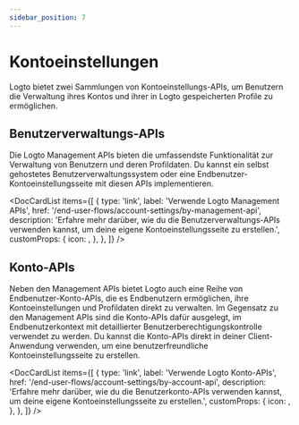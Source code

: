 ```yaml
---
sidebar_position: 7
---
```



# Kontoeinstellungen

Logto bietet zwei Sammlungen von Kontoeinstellungs-APIs, um Benutzern die Verwaltung ihres Kontos und ihrer in Logto gespeicherten Profile zu ermöglichen.

## Benutzerverwaltungs-APIs

Die Logto Management APIs bieten die umfassendste Funktionalität zur Verwaltung von Benutzern und deren Profildaten. Du kannst ein selbst gehostetes Benutzerverwaltungssystem oder eine Endbenutzer-Kontoeinstellungsseite mit diesen APIs implementieren.

<DocCardList
  items={[
    {
      type: 'link',
      label: 'Verwende Logto Management APIs',
      href: '/end-user-flows/account-settings/by-management-api',
      description:
        'Erfahre mehr darüber, wie du die Benutzerverwaltungs-APIs verwenden kannst, um deine eigene Kontoeinstellungsseite zu erstellen.',
      customProps: {
        icon: <GearIcon />,
      },
    },
  ]}
/>

## Konto-APIs

Neben den Management APIs bietet Logto auch eine Reihe von Endbenutzer-Konto-APIs, die es Endbenutzern ermöglichen, ihre Kontoeinstellungen und Profildaten direkt zu verwalten. Im Gegensatz zu den Management APIs sind die Konto-APIs dafür ausgelegt, im Endbenutzerkontext mit detaillierter Benutzerberechtigungskontrolle verwendet zu werden. Du kannst die Konto-APIs direkt in deiner Client-Anwendung verwenden, um eine benutzerfreundliche Kontoeinstellungsseite zu erstellen.

<DocCardList
  items={[
    {
      type: 'link',
      label: 'Verwende Logto Konto-APIs',
      href: '/end-user-flows/account-settings/by-account-api',
      description:
        'Erfahre mehr darüber, wie du die Benutzerkonto-APIs verwenden kannst, um deine eigene Kontoeinstellungsseite zu erstellen.',
      customProps: {
        icon: <GearIcon />,
      },
    },
  ]}
/>
